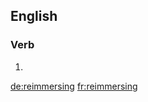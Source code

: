==English==

===Verb===
{{head|en|present participle}}

# {{present participle of|reimmerse|lang=en}}

[[de:reimmersing]]
[[fr:reimmersing]]